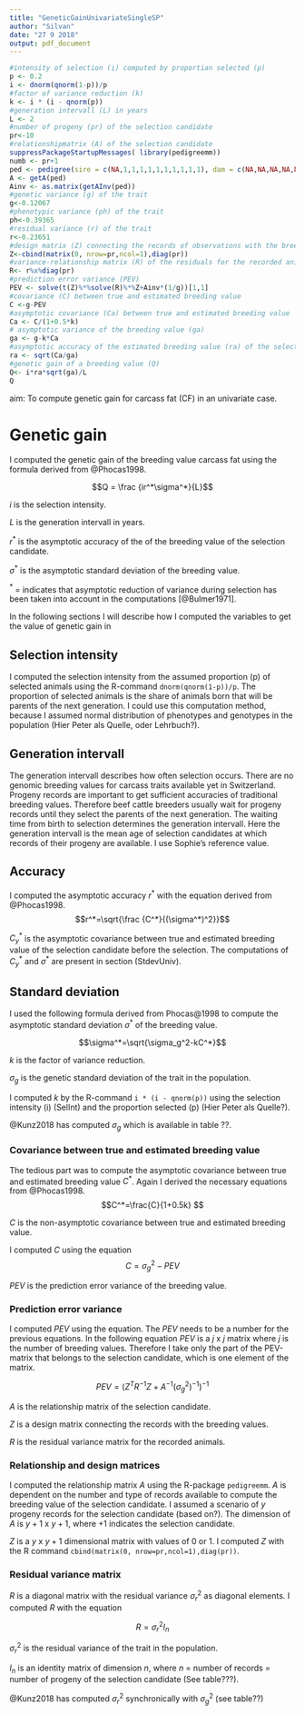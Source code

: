 ```yaml
---
title: "GeneticGainUnivariateSingleSP"
author: "Silvan"
date: "27 9 2018"
output: pdf_document
---
```

```r
#intensity of selection (i) computed by proportian selected (p)
p <- 0.2
i <- dnorm(qnorm(1-p))/p
#factor of variance reduction (k)
k <- i * (i - qnorm(p))
#generation intervall (L) in years
L <- 2
#number of progeny (pr) of the selection candidate
pr<-10
#relationshipmatrix (A) of the selection candidate
suppressPackageStartupMessages( library(pedigreemm))
numb <- pr+1
ped <- pedigree(sire = c(NA,1,1,1,1,1,1,1,1,1,1), dam = c(NA,NA,NA,NA,NA,NA,NA,NA,NA,NA,NA), label = 1:numb)
A <- getA(ped)
Ainv <- as.matrix(getAInv(ped))
#genetic variance (g) of the trait
g<-0.12067
#phenotypic variance (ph) of the trait
ph<-0.39365
#residual variance (r) of the trait
r<-0.23651
#design matrix (Z) connecting the records of observations with the breeding values
Z<-cbind(matrix(0, nrow=pr,ncol=1),diag(pr))
#variance-relationship matrix (R) of the residuals for the recorded animals
R<- r%x%diag(pr)
#prediction error variance (PEV)
PEV <- solve(t(Z)%*%solve(R)%*%Z+Ainv*(1/g))[1,1]
#covariance (C) between true and estimated breeding value
C <-g-PEV
#asymptotic covariance (Ca) between true and estimated breeding value
Ca <- C/(1+0.5*k)
# asymptotic variance of the breeding value (ga)
ga <- g-k*Ca
#asymptotic accuracy of the estimated breeding value (ra) of the selection candidate
ra <- sqrt(Ca/ga)
#genetic gain of a breeding value (Q)
Q<- i*ra*sqrt(ga)/L
Q
```

aim: To compute genetic gain for carcass fat (CF) in an univariate case.

# Genetic gain

I computed the genetic gain of the breeding value carcass fat using the formula derived from @Phocas1998. 

$$Q = \frac {ir^*\sigma^*}{L}$$
\begin{equation}
\label{GeneticGain}
Q = \frac {ir^*\sigma^*}{L}
\end{equation}

$i$ is the selection intensity.

$L$ is the generation intervall in years.

$r^*$ is the asymptotic accuracy of the of the breeding value of the selection candidate.

$\sigma^*$ is the asymptotic standard deviation of the breeding value.

$^*$ = indicates that asymptotic reduction of variance during selection has been taken into account in the computations [@Bulmer1971].

In the following sections I will describe how I computed the variables to get the value of genetic gain in \autoref{GeneticGain}

## Selection intensity {#SelInt}

I computed the selection intensity from the assumed proportion (p) of selected animals using the R-command `dnorm(qnorm(1-p))/p`.
The proportion of selected animals is the share of animals born that will be parents of the next generation.
I could use this computation method, because I assumed normal distribution of phenotypes and genotypes in the population (Hier Peter als Quelle, oder Lehrbuch?).


## Generation intervall

The generation intervall describes how often selection occurs.
There are no genomic breeding values for carcass traits available yet in Switzerland.
Progeny records are important to get sufficient accuracies of traditional breeding values.
Therefore beef cattle breeders usually wait for progeny records until they select the parents of the next generation.
The waiting time from birth to selection determines the generation intervall. 
Here the generation intervall is the mean age of selection candidates at which records of their progeny are available.
I use Sophie's reference value.

## Accuracy

I computed the asymptotic accuracy $r^*$ with the equation derived from @Phocas1998.
$$r^*=\sqrt{\frac {C^*}{(\sigma^*)^2}}$$

$C_y^*$ is the asymptotic covariance between true and estimated breeding value of the selection candidate before the selection. 
The computations of $C_y^*$ and $\sigma^*$ are present in section \ref(StdevUniv).

## Standard deviation {#StdevUniv} 

I used the following formula derived from Phocas@1998 to compute the asymptotic standard deviation $\sigma^*$ of the breeding value.

$$\sigma^*=\sqrt{\sigma_g^2-kC^*}$$

$k$ is the factor of variance reduction.

$\sigma_g$ is the genetic standard deviation of the trait in the population.

I computed $k$ by the R-command `i * (i - qnorm(p))` using the selection intensity (i) \ref(SelInt) and the proportion selected (p) (Hier Peter als Quelle?).


@Kunz2018 has computed $\sigma_g$ which is available in table ??.

### Covariance between true and estimated breeding value

The tedious part was to compute the asymptotic covariance between true and estimated breeding value $C^*$.
Again I derived the necessary equations from @Phocas1998.
$$C^*=\frac{C}{1+0.5k} $$

$C$ is the non-asymptotic covariance between true and estimated breeding value.

I computed $C$ using the equation
$$C=\sigma_g^2-PEV$$

$PEV$ is the prediction error variance of the breeding value.

### Prediction error variance

I computed $PEV$ using the equation.
The $PEV$ needs to be a number for the previous equations.
In the following equation $PEV$ is a $j$ x $j$ matrix where $j$ is the number of breeding values.
Therefore I take only the part of the PEV-matrix that belongs to the selection candidate, which is one element of the matrix.

$$
PEV=(Z^TR^{-1}Z+A^{-1}(\sigma_g^2)^{-1})^{-1}
$$

$A$ is the relationship matrix of the selection candidate.

$Z$ is a design matrix connecting the records with the breeding values.

$R$ is the residual variance matrix for the recorded animals.

### Relationship and design matrices

I computed the relationship matrix $A$ using the R-package `pedigreemm`.
$A$ is dependent on the number and type of records available to compute the breeding value of the selection candidate.
I assumed a scenario of $y$ progeny records for the selection candidate (based on?).
The dimension of $A$ is $y+1$ x $y+1$, where $+1$ indicates the selection candidate. 

$Z$ is a $y$ x $y+1$ dimensional matrix with values of 0 or 1.
I computed $Z$ with the R command `cbind(matrix(0, nrow=pr,ncol=1),diag(pr))`.

### Residual variance matrix

$R$ is a diagonal matrix with the residual variance $\sigma_r^2$ as diagonal elements.
I computed $R$ with the equation

$$R=\sigma_r^2I_n$$

$\sigma_r^2$ is the residual variance of the trait in the population.

$I_n$ is an identity matrix of dimension $n$, where $n$ = number of records = number of progeny of the selection candidate (See table???).

@Kunz2018 has computed $\sigma_r^2$ synchronically with $\sigma_g^2$ (see table??)




